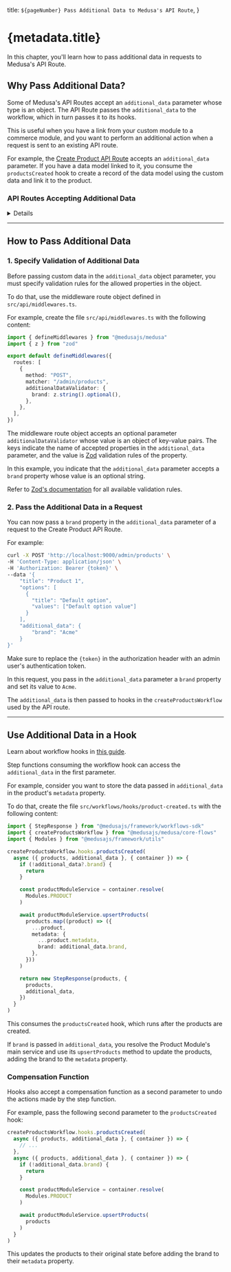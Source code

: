 
  title: `${pageNumber} Pass Additional Data to Medusa's API Route`,
}

# {metadata.title}

In this chapter, you'll learn how to pass additional data in requests to Medusa's API Route.

## Why Pass Additional Data?

Some of Medusa's API Routes accept an `additional_data` parameter whose type is an object. The API Route passes the `additional_data` to the workflow, which in turn passes it to its hooks.

This is useful when you have a link from your custom module to a commerce module, and you want to perform an additional action when a request is sent to an existing API route.

For example, the [Create Product API Route](!api!/admin#products_postproducts) accepts an `additional_data` parameter. If you have a data model linked to it, you consume the `productsCreated` hook to create a record of the data model using the custom data and link it to the product.

### API Routes Accepting Additional Data

<Details summaryContent="API Routes List">

- Campaigns
    - [Create Campaign](!api!/admin#campaigns_postcampaigns)
    - [Update Campaign](!api!/admin#campaigns_postcampaignsid)
- Cart
    - [Create Cart](!api!/store#carts_postcarts)
    - [Update Cart](!api!/store#carts_postcartsid)
- Customers
    - [Create Customer](!api!/admin#customers_postcustomers)
    - [Update Customer](!api!/admin#customers_postcustomersid)
    - [Create Address](!api!/admin#customers_postcustomersidaddresses)
    - [Update Address](!api!/admin#customers_postcustomersidaddressesaddress_id)
- Draft Orders
    - [Create Draft Order](!api!/admin#draft-orders_postdraftorders)
- Orders
    - [Complete Orders](!api!/admin#orders_postordersidcomplete)
    - [Cancel Order's Fulfillment](!api!/admin#orders_postordersidfulfillmentsfulfillment_idcancel)
    - [Create Shipment](!api!/admin#orders_postordersidfulfillmentsfulfillment_idshipments)
    - [Create Fulfillment](!api!/admin#orders_postordersidfulfillments)
- Products
    - [Create Product](!api!/admin#products_postproducts)
    - [Update Product](!api!/admin#products_postproductsid)
    - [Create Product Variant](!api!/admin#products_postproductsidvariants)
    - [Update Product Variant](!api!/admin#products_postproductsidvariantsvariant_id)
    - [Create Product Option](!api!/admin#products_postproductsidoptions)
    - [Update Product Option](!api!/admin#products_postproductsidoptionsoption_id)
- Promotions
    - [Create Promotion](!api!/admin#promotions_postpromotions)
    - [Update Promotion](!api!/admin#promotions_postpromotionsid)

</Details>

---

## How to Pass Additional Data

### 1. Specify Validation of Additional Data

Before passing custom data in the `additional_data` object parameter, you must specify validation rules for the allowed properties in the object.

To do that, use the middleware route object defined in `src/api/middlewares.ts`.

For example, create the file `src/api/middlewares.ts` with the following content:

```ts title="src/api/middlewares.ts"
import { defineMiddlewares } from "@medusajs/medusa"
import { z } from "zod"

export default defineMiddlewares({
  routes: [
    {
      method: "POST",
      matcher: "/admin/products",
      additionalDataValidator: {
        brand: z.string().optional(),
      },
    },
  ],
})
```

The middleware route object accepts an optional parameter `additionalDataValidator` whose value is an object of key-value pairs. The keys indicate the name of accepted properties in the `additional_data` parameter, and the value is [Zod](https://zod.dev/) validation rules of the property.

In this example, you indicate that the `additional_data` parameter accepts a `brand` property whose value is an optional string.

<Note>

Refer to [Zod's documentation](https://zod.dev) for all available validation rules.

</Note>

### 2. Pass the Additional Data in a Request

You can now pass a `brand` property in the `additional_data` parameter of a request to the Create Product API Route.

For example:

```bash
curl -X POST 'http://localhost:9000/admin/products' \
-H 'Content-Type: application/json' \
-H 'Authorization: Bearer {token}' \
--data '{
    "title": "Product 1",
    "options": [
      {
        "title": "Default option",
        "values": ["Default option value"]
      }
    ],
    "additional_data": {
        "brand": "Acme"
    }
}'
```

<Note title="Tip">

Make sure to replace the `{token}` in the authorization header with an admin user's authentication token.

</Note>

In this request, you pass in the `additional_data` parameter a `brand` property and set its value to `Acme`.

The `additional_data` is then passed to hooks in the `createProductsWorkflow` used by the API route.

---

## Use Additional Data in a Hook

<Note>

Learn about workflow hooks in [this guide](../../../fundamentals/workflows/workflow-hooks/page.mdx).

</Note>

Step functions consuming the workflow hook can access the `additional_data` in the first parameter.

For example, consider you want to store the data passed in `additional_data` in the product's `metadata` property.

To do that, create the file `src/workflows/hooks/product-created.ts` with the following content:

```ts title="src/workflows/hooks/product-created.ts"
import { StepResponse } from "@medusajs/framework/workflows-sdk"
import { createProductsWorkflow } from "@medusajs/medusa/core-flows"
import { Modules } from "@medusajs/framework/utils"

createProductsWorkflow.hooks.productsCreated(
  async ({ products, additional_data }, { container }) => {
    if (!additional_data?.brand) {
      return
    }

    const productModuleService = container.resolve(
      Modules.PRODUCT
    )

    await productModuleService.upsertProducts(
      products.map((product) => ({
        ...product,
        metadata: {
          ...product.metadata,
          brand: additional_data.brand,
        },
      }))
    )

    return new StepResponse(products, {
      products,
      additional_data,
    })
  }
)
```

This consumes the `productsCreated` hook, which runs after the products are created.

If `brand` is passed in `additional_data`, you resolve the Product Module's main service and use its `upsertProducts` method to update the products, adding the brand to the `metadata` property.

### Compensation Function

Hooks also accept a compensation function as a second parameter to undo the actions made by the step function.

For example, pass the following second parameter to the `productsCreated` hook:

```ts title="src/workflows/hooks/product-created.ts"
createProductsWorkflow.hooks.productsCreated(
  async ({ products, additional_data }, { container }) => {
    // ...
  },
  async ({ products, additional_data }, { container }) => {
    if (!additional_data.brand) {
      return
    }

    const productModuleService = container.resolve(
      Modules.PRODUCT
    )

    await productModuleService.upsertProducts(
      products
    )
  }
)
```

This updates the products to their original state before adding the brand to their `metadata` property.
